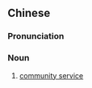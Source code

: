 {{also|社区服务}}
==Chinese==
{{zh-forms|s=社区服务|type=22}}

===Pronunciation===
{{zh-pron
|m=shèqū fúwù
|c=se5 keoi1 fuk6 mou6
|cat=n
}}

===Noun===
{{zh-noun}}

# [[community service]]